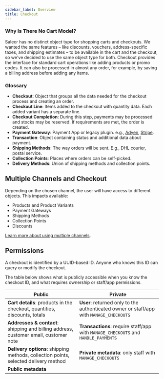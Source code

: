 ```yaml
---
sidebar_label: Overview
title: Checkout
---
```


### Why Is There No Cart Model?

Saleor has no distinct object type for shopping carts and checkouts. We wanted the same features – like discounts, vouchers, address-specific taxes, and shipping estimates – to be available in the cart and the checkout, so we've decided to use the same object type for both.
Checkout provides the interface for standard cart operations like adding products or promo codes. It can also be processed in almost any order, for example, by saving a billing address before adding any items.

### Glossary

- **Checkout**: Object that groups all the data needed for the checkout process and creating an order.
- **Checkout Line**: Items added to the checkout with quantity data. Each added variant has a separate line.
- **Checkout Completion**: During this step, payments may be processed and stocks may be reserved. If requirements are met, the order is created.
- **Payment Gateway**: Payment App or legacy plugin. e.g., [Adyen](developer/app-store/apps/adyen/overview.mdx), [Stripe](/developer/app-store/apps/stripe/overview.mdx).
- **Transaction**: Object containing status and additional data about payment.
- **Shipping Methods**: The way orders will be sent. E.g., DHL courier, postal service.
- **Collection Points**: Places where orders can be self-picked.
- **Delivery Methods**: Union of shipping methods and collection points.

## Multiple Channels and Checkout

Depending on the chosen channel, the user will have access to different objects. This impacts available:

- Products and Product Variants
- Payment Gateways
- Shipping Methods
- Collection Points
- Discounts

[Learn more about using multiple channels](developer/channels/overview.mdx).

## Permissions

A checkout is identified by a UUID-based ID.
Anyone who knows this ID can query or modify the checkout.

The table below shows what is publicly accessible when you know the checkout ID,
and what requires ownership or staff/app permissions.

| Public | Private |
| --- | --- |
| **Cart details**: products in the checkout, quantities, discounts, totals | **User**: returned only to the authenticated owner or staff/app with `MANAGE_CHECKOUTS` |
| **Addresses & contact**: shipping and billing address, customer email, customer note | **Transactions**: require staff/app with `MANAGE_CHECKOUTS` and `HANDLE_PAYMENTS` |
| **Delivery options**: shipping methods, collection points, selected delivery method | **Private metadata**: only staff with `MANAGE_CHECKOUTS` |
| **Public metadata** |  |
